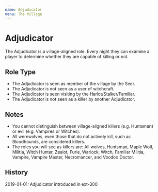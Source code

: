 ```yaml
---
name: Adjudicator
menu: The Village
---
```


# Adjudicator

The Adjudicator is a village-aligned role. Every night they can examine
a player to determine whether they are capable of killing or not.

## Role Type

  - The Adjudicator is seen as member of the village by the Seer.
  - The Adjudicator is not seen as a user of witchcraft.
  - The Adjudicator is seen visiting by the Harlot/Stalker/Familiar.
  - The Adjudicator is not seen as a killer by another Adjudicator.

## Notes

  - You cannot distinguish between village-aligned killers (e.g.
    Huntsman) or evil (e.g. Vampires or Witches).
  - All werewolves, even those that do not actively kill, such as
    Bloodhounds, are considered killers.
  - The roles you will see as killers are: All wolves, Huntsman, Maple
    Wolf, Militia, Witch Hunter, Zealot, Furie, Warlock, Witch, Familiar
    Militia, Vampire, Vampire Master, Necromancer, and Voodoo Doctor.

## History

2019-01-01: Adjudicator introduced in ext-300
